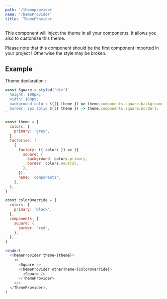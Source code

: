 ```yaml
---
path: '/themeprovider'
name: 'ThemeProvider'
title: 'ThemeProvider'
---
```


This component will inject the theme in all your components. It allows you also to customize this theme.

<Alert variant="info">
  <Text>
    Please note that this component should be the first component imported in your project !
    Otherwise the style may be broken.
  </Text>
</Alert>

## Example

Theme declaration :

```js
const Square = styled('div')`
  height: 100px;
  width: 100px;
  background-color: ${({ theme }) => theme.components.square.background};
  border: 2px solid ${({ theme }) => theme.components.square.border};
`

const theme = {
  colors: {
    primary: 'grey',
  },
  factories: [
    {
      factory: ({ colors }) => ({
        square: {
          background: colors.primary,
          border: colors.neutral,
        },
      }),
      name: 'components',
    },
  ],
}

const colorOverride = {
  colors: {
    primary: 'black',
  },
  components: {
    square: {
      border: 'red',
    },
  },
}

render(
  <ThemeProvider theme={theme}>
    <>
      <Square />
      <ThemeProvider otherTheme={colorOverride}>
        <Square />
      </ThemeProvider>
    </>
  </ThemeProvider>,
)
```

